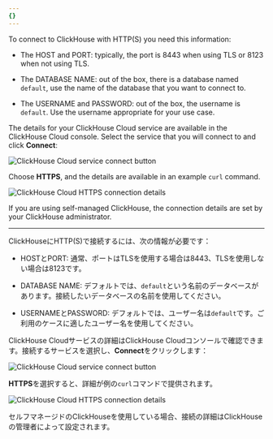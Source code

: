 ```yaml
---
{}
---
```



To connect to ClickHouse with HTTP(S) you need this information:

- The HOST and PORT: typically, the port is 8443 when using TLS or 8123 when not using TLS.

- The DATABASE NAME: out of the box, there is a database named `default`, use the name of the database that you want to connect to.

- The USERNAME and PASSWORD: out of the box, the username is `default`. Use the username appropriate for your use case.

The details for your ClickHouse Cloud service are available in the ClickHouse Cloud console.  Select the service that you will connect to and click **Connect**:

<Image img={cloud_connect_button} size="md" alt="ClickHouse Cloud service connect button" border />

Choose **HTTPS**, and the details are available in an example `curl` command.

<Image img={connection_details_https} size="md" alt="ClickHouse Cloud HTTPS connection details" border/>

If you are using self-managed ClickHouse, the connection details are set by your ClickHouse administrator.

---

ClickHouseにHTTP(S)で接続するには、次の情報が必要です：

- HOSTとPORT: 通常、ポートはTLSを使用する場合は8443、TLSを使用しない場合は8123です。

- DATABASE NAME: デフォルトでは、`default`という名前のデータベースがあります。接続したいデータベースの名前を使用してください。

- USERNAMEとPASSWORD: デフォルトでは、ユーザー名は`default`です。ご利用のケースに適したユーザー名を使用してください。

ClickHouse Cloudサービスの詳細はClickHouse Cloudコンソールで確認できます。接続するサービスを選択し、**Connect**をクリックします：

<Image img={cloud_connect_button} size="md" alt="ClickHouse Cloud service connect button" border />

**HTTPS**を選択すると、詳細が例の`curl`コマンドで提供されます。

<Image img={connection_details_https} size="md" alt="ClickHouse Cloud HTTPS connection details" border/>

セルフマネージドのClickHouseを使用している場合、接続の詳細はClickHouseの管理者によって設定されます。
